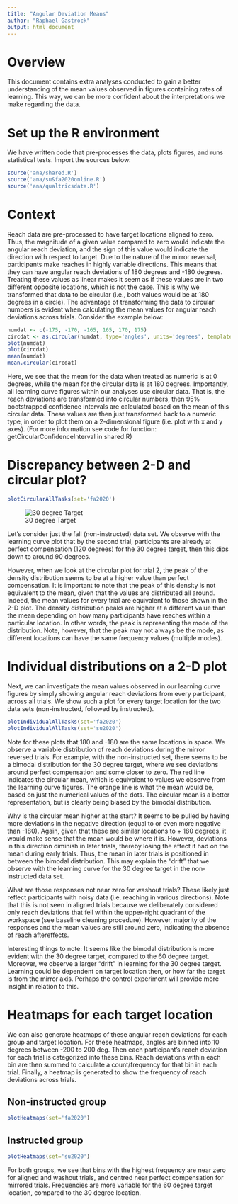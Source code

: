 ```yaml
---
title: "Angular Deviation Means"
author: "Raphael Gastrock"
output: html_document
---
```



# Overview

This document contains extra analyses conducted to gain a better understanding of the mean values observed in figures containing rates of learning. This way, we can be more confident about the interpretations we make regarding the data.

# Set up the R environment

We have written code that pre-processes the data, plots figures, and runs statistical tests. Import the sources below:

```r
source('ana/shared.R')
source('ana/su&fa2020online.R')
source('ana/qualtricsdata.R')
```

# Context

Reach data are pre-processed to have target locations aligned to zero. Thus, the magnitude of a given value compared to zero would indicate the angular reach deviation, and the sign of this value would indicate the direction with respect to target. Due to the nature of the mirror reversal, participants make reaches in highly variable directions. This means that they can have angular reach deviations of 180 degrees and -180 degrees. Treating these values as linear makes it seem as if these values are in two different opposite locations, which is not the case. This is why we transformed that data to be circular (i.e., both values would be at 180 degrees in a circle). The advantage of transforming the data to circular numbers is evident when calculating the mean values for angular reach deviations across trials. Consider the example below:

```r
numdat <- c(-175, -170, -165, 165, 170, 175)
circdat <- as.circular(numdat, type='angles', units='degrees', template = 'none', modulo = 'asis', zero = 0, rotation = 'counter')
plot(numdat)
plot(circdat)
mean(numdat)
mean.circular(circdat)
```

Here, we see that the mean for the data when treated as numeric is at 0 degrees, while the mean for the circular data is at 180 degrees. Importantly, all learning curve figures within our analyses use circular data. That is, the reach deviations are transformed into circular numbers, then 95% bootstrapped confidence intervals are calculated based on the mean of this circular data. These values are then just transformed back to a numeric type, in order to plot them on a 2-dimensional figure (i.e. plot with x and y axes). (For more information see code for function: getCircularConfidenceInterval in shared.R)

# Discrepancy between 2-D and circular plot?

```r
plotCircularAllTasks(set='fa2020')
```

![30 degree Target](data/mirrorreversal-fall/doc/fig/Fig2A_Distribution_30Circular.svg)

Let's consider just the fall (non-instructed) data set. We observe with the learning curve plot that by the second trial, participants are already at perfect compensation (120 degrees) for the 30 degree target, then this dips down to around 90 degrees.

However, when we look at the circular plot for trial 2, the peak of the density distribution seems to be at a higher value than perfect compensation. It is important to note that the peak of this density is not equivalent to the mean, given that the values are distributed all around. Indeed, the mean values for every trial are equivalent to those shown in the 2-D plot. The density distribution peaks are higher at a different value than the mean depending on how many participants have reaches within a particular location. In other words, the peak is representing the mode of the distribution. Note, however, that the peak may not always be the mode, as different locations can have the same frequency values (multiple modes).

# Individual distributions on a 2-D plot

Next, we can investigate the mean values observed in our learning curve figures by simply showing angular reach deviations from every participant, across all trials. We show such a plot for every target location for the two data sets (non-instructed, followed by instructed).

```r
plotIndividualAllTasks(set='fa2020')
plotIndividualAllTasks(set='su2020')
```

Note for these plots that 180 and -180 are the same locations in space. We observe a variable distribution of reach deviations during the mirror reversed trials. For example, with the non-instructed set, there seems to be a bimodal distribution for the 30 degree target, where we see deviations around perfect compensation and some closer to zero. The red line indicates the circular mean, which is equivalent to values we observe from the learning curve figures. The orange line is what the mean would be, based on just the numerical values of the dots. The circular mean is a better representation, but is clearly being biased by the bimodal distribution.

Why is the circular mean higher at the start? It seems to be pulled by having more deviations in the negative direction (equal to or even more negative than -180). Again, given that these are similar locations to + 180 degrees, it would make sense that the mean would be where it is. However, deviations in this direction diminish in later trials, thereby losing the effect it had on the mean during early trials. Thus, the mean in later trials is positioned in between the bimodal distribution. This may explain the "drift" that we observe with the learning curve for the 30 degree target in the non-instructed data set.

What are those responses not near zero for washout trials? These likely just reflect participants with noisy data (i.e. reaching in various directions). Note that this is not seen in aligned trials because we deliberately considered only reach deviations that fell within the upper-right quadrant of the workspace (see baseline cleaning procedure). However, majority of the responses and the mean values are still around zero, indicating the absence of reach aftereffects.

Interesting things to note: It seems like the bimodal distribution is more evident with the 30 degree target, compared to the 60 degree target. Moreover, we observe a larger "drift" in learning for the 30 degree target. Learning could be dependent on target location then, or how far the target is from the mirror axis. Perhaps the control experiment will provide more insight in relation to this. 

# Heatmaps for each target location

We can also generate heatmaps of these angular reach deviations for each group and target location. For these heatmaps, angles are binned into 10 degrees between -200 to 200 deg. Then each participant's reach deviation for each trial is categorized into these bins. Reach deviations within each bin are then summed to calculate a count/frequency for that bin in each trial. Finally, a heatmap is generated to show the frequency of reach deviations across trials.

## Non-instructed group
```r
plotHeatmaps(set='fa2020')
```

## Instructed group
```r
plotHeatmaps(set='su2020')
```

For both groups, we see that bins with the highest frequency are near zero for aligned and washout trials, and centred near perfect compensation for mirrored trials. Frequencies are more variable for the 60 degree target location, compared to the 30 degree location.













